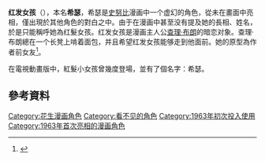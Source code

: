 {{NoteTA
|G1=ThePeanuts
}}
'''红发女孩'''（{{lang-en|Little Red-Haired Girl}}），本名'''希瑟'''，希瑟是[[史努比|史努比]]漫画中一个虚幻的角色，從未在畫面中亮相，僅出現於其他角色的對白之中。由于在漫画中甚至没有提及她的長相、姓名，於是只能稱呼她為红髮女孩。红发女孩是漫画主人公[[查理·布朗|查理·布朗]]的暗恋对象。查理·布朗總在一个长凳上啃着面包，并且希望红发女孩能够走到他面前。她的原型為作者前女友<ref>{{Cite web |url=https://tw.news.yahoo.com/%E5%8F%B2%E5%8A%AA%E6%AF%94-%E5%9F%8B%E4%BD%9C%E8%80%85%E5%BF%83%E7%A2%8E%E6%83%85%E5%8F%B2-215008318.html |title=《史努比》埋作者心碎情史 |access-date=2015-12-25 |archive-date=2017-07-28 |archive-url=https://web.archive.org/web/20170728171707/https://tw.news.yahoo.com/%E5%8F%B2%E5%8A%AA%E6%AF%94-%E5%9F%8B%E4%BD%9C%E8%80%85%E5%BF%83%E7%A2%8E%E6%83%85%E5%8F%B2-215008318.html |dead-url=no }}</ref>。

在電視動畫版中，紅髮小女孩曾幾度登場，並有了個名字：希瑟。

==參考資料==
{{reflist}}

{{fict-bio-stub}}
{{Snoopy}}
[[Category:花生漫画角色|Category:花生漫画角色]]
[[Category:看不见的角色|Category:看不见的角色]]
[[Category:1963年初次投入使用|Category:1963年初次投入使用]]
[[Category:1963年首次亮相的漫画角色|Category:1963年首次亮相的漫画角色]]